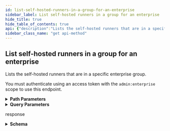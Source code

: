 ```yaml
---
id: list-self-hosted-runners-in-a-group-for-an-enterprise
sidebar_label: List self-hosted runners in a group for an enterprise
hide_title: true
hide_table_of_contents: true
api: {"description":"Lists the self-hosted runners that are in a specific enterprise group.\n\nYou must authenticate using an access token with the `admin:enterprise` scope to use this endpoint.","externalDocs":{"description":"API method documentation","url":"https://docs.github.com/rest/reference/enterprise-admin#list-self-hosted-runners-in-a-group-for-an-enterprise"},"operationId":"enterprise-admin/list-self-hosted-runners-in-group-for-enterprise","parameters":[{"description":"The slug version of the enterprise name. You can also substitute this value with the enterprise id.","in":"path","name":"enterprise","required":true,"schema":{"type":"string"}},{"description":"Unique identifier of the self-hosted runner group.","in":"path","name":"runner_group_id","required":true,"schema":{"type":"integer"}},{"description":"Results per page (max 100).","in":"query","name":"per_page","schema":{"default":30,"type":"integer"}},{"description":"Page number of the results to fetch.","in":"query","name":"page","schema":{"default":1,"type":"integer"}}],"responses":{"200":{"content":{"application/json":{"examples":{"default":{"value":{"runners":[{"busy":true,"id":23,"labels":[{"id":5,"name":"self-hosted","type":"read-only"},{"id":7,"name":"X64","type":"read-only"},{"id":11,"name":"Linux","type":"read-only"}],"name":"linux_runner","os":"linux","status":"online"},{"busy":false,"id":24,"labels":[{"id":5,"name":"self-hosted","type":"read-only"},{"id":7,"name":"X64","type":"read-only"},{"id":20,"name":"macOS","type":"read-only"},{"id":21,"name":"no-gpu","type":"custom"}],"name":"mac_runner","os":"macos","status":"offline"}],"total_count":2}}},"schema":{"properties":{"runners":{"items":{"description":"A self hosted runner","properties":{"busy":{"type":"boolean"},"id":{"description":"The id of the runner.","example":5,"type":"integer"},"labels":{"items":{"properties":{"id":{"description":"Unique identifier of the label.","type":"integer"},"name":{"description":"Name of the label.","type":"string"},"type":{"description":"The type of label. Read-only labels are applied automatically when the runner is configured.","enum":["read-only","custom"],"type":"string"}},"type":"object"},"type":"array"},"name":{"description":"The name of the runner.","example":"iMac","type":"string"},"os":{"description":"The Operating System of the runner.","example":"macos","type":"string"},"status":{"description":"The status of the runner.","example":"online","type":"string"}},"required":["id","name","os","status","busy","labels"],"title":"Self hosted runners","type":"object"},"type":"array"},"total_count":{"type":"number"}},"required":["total_count","runners"],"type":"object"}}},"description":"response","headers":{"Link":{"example":"<https://api.github.com/resource?page=2>; rel=\"next\", <https://api.github.com/resource?page=5>; rel=\"last\"","schema":{"type":"string"}}}}},"tags":["enterprise-admin"],"x-github":{"category":"enterprise-admin","enabledForGitHubApps":false,"githubCloudOnly":false,"previews":[],"subcategory":"actions"},"method":"get","path":"/enterprises/{enterprise}/actions/runner-groups/{runner_group_id}/runners","servers":[{"url":"https://api.github.com"}],"info":{"contact":{"name":"Support","url":"https://support.github.com/contact"},"description":"GitHub's v3 REST API.","license":{"name":"MIT","url":"https://spdx.org/licenses/MIT"},"termsOfService":"https://docs.github.com/articles/github-terms-of-service","title":"GitHub v3 REST API","version":"1.1.4","x-apisguru-categories":["collaboration","developer_tools"],"x-logo":{"url":"https://twitter.com/github/profile_image?size=original"},"x-origin":[{"format":"openapi","url":"https://raw.githubusercontent.com/github/rest-api-description/main/descriptions/api.github.com/api.github.com.json","version":"3.0"}],"x-providerName":"github.com"},"postman":{"name":"List self-hosted runners in a group for an enterprise","description":{"content":"Lists the self-hosted runners that are in a specific enterprise group.\n\nYou must authenticate using an access token with the `admin:enterprise` scope to use this endpoint.","type":"text/plain"},"url":{"path":["enterprises",":enterprise","actions","runner-groups",":runner_group_id","runners"],"host":["{{baseUrl}}"],"query":[{"disabled":false,"description":{"content":"Results per page (max 100).","type":"text/plain"},"key":"per_page","value":""},{"disabled":false,"description":{"content":"Page number of the results to fetch.","type":"text/plain"},"key":"page","value":""}],"variable":[{"disabled":false,"description":{"content":"(Required) The slug version of the enterprise name. You can also substitute this value with the enterprise id.","type":"text/plain"},"type":"any","value":"","key":"enterprise"},{"disabled":false,"description":{"content":"(Required) Unique identifier of the self-hosted runner group.","type":"text/plain"},"type":"any","value":"","key":"runner_group_id"}]},"header":[{"key":"Accept","value":"application/json"}],"method":"GET"}}
sidebar_class_name: "get api-method"
---
```



## List self-hosted runners in a group for an enterprise



Lists the self-hosted runners that are in a specific enterprise group.

You must authenticate using an access token with the `admin:enterprise` scope to use this endpoint.

<details style={{"marginBottom":"1rem"}}><summary style={{}}><strong>Path Parameters</strong></summary><div><ul><ParamsItem className={"paramsItem"} param={{"description":"The slug version of the enterprise name. You can also substitute this value with the enterprise id.","in":"path","name":"enterprise","required":true,"schema":{"type":"string"}}}></ParamsItem><ParamsItem className={"paramsItem"} param={{"description":"Unique identifier of the self-hosted runner group.","in":"path","name":"runner_group_id","required":true,"schema":{"type":"integer"}}}></ParamsItem></ul></div></details><details style={{"marginBottom":"1rem"}}><summary style={{}}><strong>Query Parameters</strong></summary><div><ul><ParamsItem className={"paramsItem"} param={{"description":"Results per page (max 100).","in":"query","name":"per_page","schema":{"default":30,"type":"integer"}}}></ParamsItem><ParamsItem className={"paramsItem"} param={{"description":"Page number of the results to fetch.","in":"query","name":"page","schema":{"default":1,"type":"integer"}}}></ParamsItem></ul></div></details><div><ApiTabs><TabItem label={"200"} value={"200"}><div>

response

</div><div><details style={{}}><summary style={{"textAlign":"left"}}><strong>Schema</strong></summary><div style={{"textAlign":"left","marginLeft":"1rem"}}></div><ul style={{"marginLeft":"1rem"}}><SchemaItem collapsible={true} className={"schemaItem"}><details style={{}}><summary style={{}}><strong>runners</strong><span style={{"opacity":"0.6"}}> object[]</span><strong style={{"fontSize":"var(--ifm-code-font-size)","color":"var(--openapi-required)"}}> required</strong></summary><div style={{"marginLeft":"1rem"}}><ul><SchemaItem collapsible={false} name={"busy"} required={true} schemaDescription={undefined} schemaName={"boolean"} qualifierMessage={undefined}></SchemaItem><SchemaItem collapsible={false} name={"id"} required={true} schemaDescription={"The id of the runner."} schemaName={"integer"} qualifierMessage={undefined}></SchemaItem><SchemaItem collapsible={true} className={"schemaItem"}><details style={{}}><summary style={{}}><strong>labels</strong><span style={{"opacity":"0.6"}}> object[]</span><strong style={{"fontSize":"var(--ifm-code-font-size)","color":"var(--openapi-required)"}}> required</strong></summary><div style={{"marginLeft":"1rem"}}><ul><SchemaItem collapsible={false} name={"id"} required={false} schemaDescription={"Unique identifier of the label."} schemaName={"integer"} qualifierMessage={undefined}></SchemaItem><SchemaItem collapsible={false} name={"name"} required={false} schemaDescription={"Name of the label."} schemaName={"string"} qualifierMessage={undefined}></SchemaItem><SchemaItem collapsible={false} name={"type"} required={false} schemaDescription={"The type of label. Read-only labels are applied automatically when the runner is configured."} schemaName={"string"} qualifierMessage={"**Possible values:** [`read-only`, `custom`]"}></SchemaItem></ul></div></details></SchemaItem><SchemaItem collapsible={false} name={"name"} required={true} schemaDescription={"The name of the runner."} schemaName={"string"} qualifierMessage={undefined}></SchemaItem><SchemaItem collapsible={false} name={"os"} required={true} schemaDescription={"The Operating System of the runner."} schemaName={"string"} qualifierMessage={undefined}></SchemaItem><SchemaItem collapsible={false} name={"status"} required={true} schemaDescription={"The status of the runner."} schemaName={"string"} qualifierMessage={undefined}></SchemaItem></ul></div></details></SchemaItem><SchemaItem collapsible={false} name={"total_count"} required={true} schemaDescription={undefined} schemaName={"number"} qualifierMessage={undefined}></SchemaItem></ul></details></div></TabItem></ApiTabs></div>
      